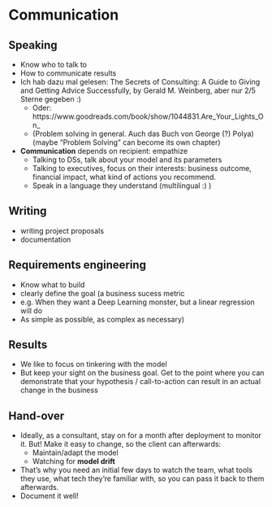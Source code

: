 # Communication

## Speaking

- Know who to talk to
- How to communicate results
- Ich hab dazu mal gelesen: The Secrets of Consulting: A Guide to Giving and Getting Advice Successfully, by Gerald M. Weinberg, aber nur 2/5 Sterne gegeben :)
    - Oder: https://www.goodreads.com/book/show/1044831.Are_Your_Lights_On_
    - (Problem solving in general. Auch das Buch von George (?) Polya) (maybe "Problem Solving" can become its own chapter)
- **Communication** depends on recipient: empathize
  - Talking to DSs, talk about your model and its parameters
  - Talking to executives, focus on their interests: business outcome, financial
    impact, what kind of actions you recommend.
  - Speak in a language they understand (multilingual :) )

## Writing

- writing project proposals
- documentation

## Requirements engineering

- Know what to build
- clearly define the goal (a business sucess metric
- e.g. When they want a Deep Learning monster, but a linear regression will do
- As simple as possible, as complex as necessary)

## Results

- We like to focus on tinkering with the model
- But keep your sight on the business goal. Get to the point where you can demonstrate that your hypothesis / call-to-action can result in an actual change in the business

## Hand-over

- Ideally, as a consultant, stay on for a month after deployment to monitor
  it. But! Make it easy to change, so the client can afterwards:
  - Maintain/adapt the model
  - Watching for **model drift**
- That's why you need an initial few days to watch the team, what tools they
  use, what tech they're familiar with, so you can pass it back to them
  afterwards.
- Document it well!
